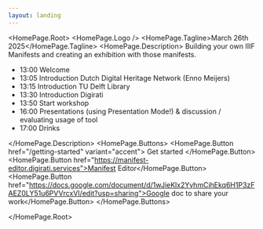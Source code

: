 ```yaml
---
layout: landing
---
```



<HomePage.Root>
  <HomePage.Logo />
  <HomePage.Tagline>March 26th 2025</HomePage.Tagline>
  <HomePage.Description>
    Building your own IIIF Manifests and creating an exhibition with those manifests.
<p><ul><li>13:00 Welcome</li>
<li>13:05 Introduction Dutch Digital Heritage Network (Enno Meijers)</li>
<li>13:15 Introduction TU Delft Library</li>
<li>13:30 Introduction Digirati</li>
<li>13:50 Start workshop</li>
<li>16:00 Presentations (using Presentation Mode!) & discussion / evaluating usage of tool</li>
<li>17:00 Drinks</li></ul></p>



  </HomePage.Description>
  <HomePage.Buttons>
    <HomePage.Button href="/getting-started" variant="accent">
      Get started
    </HomePage.Button>
    <HomePage.Button href="https://manifest-editor.digirati.services">Manifest Editor</HomePage.Button>
 <HomePage.Button href="https://docs.google.com/document/d/1wJieKlx2YyhmCihEkq6H1P3zFAEZ0LY51u6PVVrcxVI/edit?usp=sharing">Google doc to share your work</HomePage.Button>
  </HomePage.Buttons>

</HomePage.Root>
